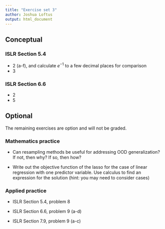 ```yaml
---
title: "Exercise set 3"
author: Joshua Loftus
output: html_document
---
```


## Conceptual

### ISLR Section 5.4

- 2 (a-f), and calculate $e^{-1}$ to a few decimal places for comparison
- 3

### ISLR Section 6.6

- 2
- 5 

## Optional

The remaining exercises are option and will not be graded.

### Mathematics practice

- Can resampling methods be useful for addressing OOD generalization? If not, then why? If so, then how?

- Write out the objective function of the lasso for the case of linear regression with one predictor variable. Use calculus to find an expression for the solution (hint: you may need to consider cases)


### Applied practice

- ISLR Section 5.4, problem 8

- ISLR Section 6.6, problem 9 (a-d)

- ISLR Section 7.9, problem 9 (a-c)

